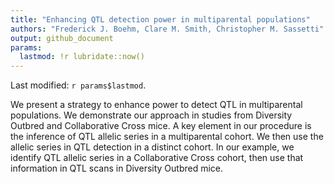 ```yaml
---
title: "Enhancing QTL detection power in multiparental populations"
authors: "Frederick J. Boehm, Clare M. Smith, Christopher M. Sassetti"
output: github_document
params: 
  lastmod: !r lubridate::now()
---
```


Last modified: `r params$lastmod`.

We present a strategy to enhance power to detect QTL in multiparental 
populations. We demonstrate our approach in studies from Diversity 
Outbred and Collaborative Cross mice. A key element in our procedure is 
the inference of QTL allelic series in a multiparental cohort. We then 
use the allelic series in QTL detection in a distinct cohort. In our 
example, we identify QTL allelic series in a Collaborative Cross cohort, 
then use that information in QTL scans in Diversity Outbred mice. 


